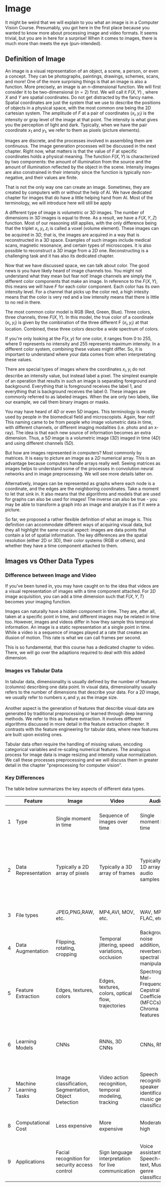 # Image

It might be weird that we will explain to you what an image is in a Computer Vision Course. Presumably, you got here in the first place because you wanted to know more about processing image and video formats. It seems trivial, but you are in here for a surprise! When it comes to images, there is much more than meets the eye (pun-intended).

## Definition of Image

An image is a visual representation of an object, a scene, a person, or even a concept. They can be photographs, paintings, drawings, schemes, scans, and more! One of the more surprising things is that an image is also a function. More precisely, an image is an n-dimensional function. We will first consider it to be two-dimensional $(n=2)$ first. We will call it $F(X, Y)$ , where $X$ and $Y$ are spatial coordinates. Do not get distracted by the fancy name. Spatial coordinates are just the system that we use to describe the positions of objects in a physical space, with the most common one being the $2D$ cartesian system. The amplitude of $F$ at a pair of coordinates $(x_i, y_i)$ is the intensity or gray level of the image at that point. The intensity is what gives you the perception of light and dark. Typically, when we have the pair coordinate $x_1$ and $y_1$, we refer to them as pixels (picture elements).

Images are discrete, and the processes involved in assembling them are continuous. The image generation processes will be discussed in the next chapter. Right now, what matters is that the value of $F$ at specific coordinates holds a physical meaning. The function $F(X, Y)$ is characterized by two components: the amount of illumination from the source and the amount of illumination reflected by the object in the scene. Intensity images are also constrained in their intensity since the function is typically non-negative, and their values are finite. 

That is not the only way one can create an image.  Sometimes, they are created by computers with or without the help of AI.  We have dedicated chapter for images that do have a little helping hand from AI. Most of the terminology, we will introduce here will still be apply

A different type of image is volumetric or $3D$ images. The number of dimensions in $3D$ images is equal to three. As a result, we have a $F(X, Y, Z)$ function. Most of our reasoning still applies, with the only difference being that the triplet $x_i, y_i, z_i$ is called a voxel (volume element). These images can be acquired in $3D$, that is, the images are acquired in a way that is reconstructed in a $3D$ space. Examples of such images include medical scans, magnetic resonance, and certain types of microscopes. It is also possible to reconstruct a $3D$ image from a $2D$ one. Reconstructing is a challenging task and it has also its dedicated chapter.

Now that we have discussed space, we can talk about color. The good news is you have likely heard of image channels too. You might not understand what they mean but fear not! Image channels are simply the different color components that make an image. In reference to the $F(X,Y)$, this means we will have $F$ for each color component. Each color has its own intensity level. For a channel that picks up the color red, a high intesity means that the color is very red and a low intensity means that there is little to no red in there.

The most common color model is RGB (Red, Green, Blue). Three colors, three channels, three $F(X, Y)$. In this model, the true color of a coordinate $(x_i, y_i)$ is given by the combination of the three different F $(x_i, y_i)$ at that location. Combined, these three colors describe a wide spectrum of colors.

If you're only looking at the $F(x, y)$ for one color, it ranges from $0$ to $255$, where $0$ represents no intensity and $255$ represents maximum intensity. In a different color system, combining these values might differ. So, it is important to understand where your data comes from when interpretating these values.

There are special types of images where the coordinates $x_i, y_i$ do not describe an intensity value, but instead label a pixel. The simplest example of an operation that results in such an image is separating foreground and background. Everything that is foreground receives the label $1$, and everything that is background receives the label $0$. These images are commonly referred to as labeled images. When the are only two labels, like our example, we call them binary images or masks. 

You may have heard of $4D$ or even $5D$ images. This terminology is mostly used by people in the biomedical field and microscopists. Again, fear not! This naming came to be from people who image volumetric data in time, with different channels, or different imaging modalities (i.e. photo and an x-ray). The idea is that each new source of information becomes an extra dimension. Thus, a $5D$ image is a volumetric image ($3D$) imaged in time ($4D$) and using different channels ($5D$).

But how are images represented in computers? Most commonly by matrices. It is easy to picture an image as a $2D$ numerical array. This is an advantage because computers handle arrays really well. Seeing matrices as images helps to understand some of the processes in convolution neural networks and in image preprocessing. We will see more details latter on.

Alternatively, images can be represented as graphs where each node is a coordinate, and the edges are the neighboring coordinates. Take a moment to let that sink in. It also means that the algorithms and models that are used for graphs can also be used for images! The inverse can also be true - you may be able to transform a graph into an image and analyze it as if it were a picture.

So far, we proposed a rather flexible definition of what an image is. This definition can accommodate different ways of acquiring visual data, but they all highlight the same crucial aspect: images are data points that contain a lot of spatial information. The key differences are the spatial resolution (either 2D or 3D), their color systems (RGB or others), and whether they have a time component attached to them.


## Images vs Other Data Types

### Difference between Image and Video

If you've been tuned in,  you may have caught on to the idea that videos are a visual representation of images with a time component attached. For $2D$ image acquisition, you can add a time dimension such that $F(X, Y, T)$ becomes your imaging function. 

Images can naturally have a hidden component in time. They are, after all, taken at a specific point in time, and different images may be related in time too. However, images and videos differ in how they sample this temporal information. An image is a static representation at a single point in time. While a video is a sequence of images played at a rate that creates an illusion of motion. This rate is what we can call frames per second. 

This is so fundamental, that this course has a dedicated chapter to video. There, we will go over the adaptions required to deal with this added dimension.

### Images vs Tabular Data

In tabular data, dimensionality is usually defined by the number of features (columns) describing one data point. In visual data, dimensionality usually refers to the number of dimensions that describe your data. For a $2D$ image, we usually refer to numbers $x_i$ and $y_i$ as the image size.  

 Another aspect is the generation of features that describe visual data are generated by traditional preprocessing or learned through deep learning methods. We refer to this as feature extraction. It involves different algorithms discussed in more detail in the feature extraction chapter. It contrasts with the feature engineering for tabular data, where new features are built upon existing ones.

Tabular data often require the handling of missing values, encoding categorical variables and re-scaling numerical features. The analogous process for image data is image resizing and intensity value normalization. We call these processes preprocessing and we will discuss them in greater detail in the chapter "preprocessing for computer vision".

### Key Differences

The table below summarizes the key aspects of different data types. 


|   | Feature                | Image                                                | Video                                                 | Audio                                                                     | Tabular Data                                                         |
|---|------------------------|------------------------------------------------------|-------------------------------------------------------|---------------------------------------------------------------------------|----------------------------------------------------------------------|
| 1 | Type                   | Single moment in time                                | Sequence of images over time                          | Single moment in time                                                     | Structured data organized in rows and columns                        |
| 2 | Data Representation    | Typically a 2D array of pixels                       | Typically a 3D array of frames                        | Typically a 1D array of audio samples                                     | Typically a 2D array of features as columns and individual data sample as rows (i.e. spreadsheet, database tables                                         |
| 3 | File types             | JPEG,PNG,RAW, etc.                                   | MP4,AVI, MOV, etc.                                    | WAV, MP3, FLAC, etc.                                                      | CSV, Excel (.xlsx, .xls), Database formats, etc.                     |
| 4 | Data Augmentation	     | Flipping, rotating, cropping	                        | Temporal jittering, speed variations, occlusion       | Background noise addition, reverberation, spectral manipulation           |  ROSE, SMOTE, ADASYN                                |
| 5 | Feature Extraction	    | Edges, textures, colors	                             | Edges, textures, colors, optical flow, trajectories   | Spectrogram, Mel-Frequency Cepstral Coefficients (MFCCs), Chroma features | Statistical analysis, Feature engineering, Data aggregation          |
| 6 | Learning Models	       | CNNs                                                 | RNNs, 3D CNNs                                         | CNNs, RNNs                                                                | Linear Regression, Decision Trees, Random Forests, Gradient Boosting |
| 7 | Machine Learning Tasks | Image classification, Segmentation, Object Detection | Video action recognition, temporal modeling, tracking | Speech recognition, speaker identification, music genre classification    | Regression, Classification, Clustering                               |
| 8 | Computational Cost	    | Less expensive	                                      | More expensive                                        | Moderate to high                                                          | Generally less expensive compared to others                          |
| 9 | Applications           | Facial recognition for security access control	      | Sign language interpretation for live communication   | Voice assistants, Speech-to-text, Music genre classification              | Predictive modeling, Fraud detection, Weather forecasting            |





